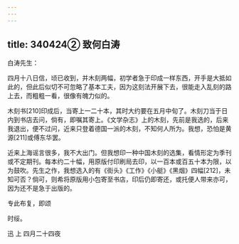 ```yaml
---
---
---
```

title: 340424② 致何白涛
---




白涛先生：

四月十八日信，顷已收到，并木刻两幅，初学者急于印成一样东西，开手是大抵如此的，但此后似切不可忽略了基本工夫，因为这刻法开展下去，很能走入乱刻的路上去，而粗粗一看，很像有魄力似的。

木刻书[210]印成后，当寄上一二十本，其时大约要在五月中旬了。木刻刀当于日内到书店去问，倘有，即嘱其寄上。《文学杂志》上的木刻，先前是我选的，后来我退出，便不过问，近来只登着德国一派的木刻，不知何人所为。我想，恐怕是黄源[211]或傅东华罢。

近来上海谣言很多，我不大出门。但我想印一种中国木刻的选集，看情形定为季刊或不定期刊。每本约二十幅，用原版付印刷局去印，以一百本或百五十本为限，以为鼓吹。先生之作，我想选入的有《街头》《工作》《小艇》《黑烟》四幅[212]，未知可否？倘可，则希将原版用小包寄至书店，印后仍即寄还，或托便人带来亦可，因为还不是急于出版的。

专此布复，即颂

时绥。

迅 上 四月二十四夜